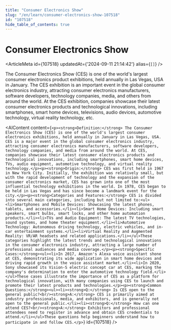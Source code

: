 ```yaml
---
title: "Consumer Electronics Show"
slug: "/en/learn/consumer-electronics-show-107518"
id: "107518"
hide_table_of_contents: true
---
```



# Consumer Electronics Show

<ArticleMeta id={107518} updatedAt={'2024-09-11 21:14:42'} alias={`[]`} />
<div className='border-solid border-b border-t-0 my-4 border-[var(--ifm-color-gray-300)]' />

The Consumer Electronics Show (CES) is one of the world's largest consumer electronics product exhibitions, held annually in Las Vegas, USA in January. The CES exhibition is an important event in the global consumer electronics industry, attracting consumer electronics manufacturers, software developers, technology companies, media, and others from around the world. At the CES exhibition, companies showcase their latest consumer electronics products and technological innovations, including smartphones, smart home devices, televisions, audio devices, automotive technology, virtual reality technology, etc.

<AIContent content={`<p><strong>Definition:</strong> The Consumer Electronics Show (CES) is one of the world's largest consumer electronics exhibitions, held annually in January in Las Vegas, USA. CES is a major event in the global consumer electronics industry, attracting consumer electronics manufacturers, software developers, technology companies, and media from around the world. At CES, companies showcase their latest consumer electronics products and technological innovations, including smartphones, smart home devices, TVs, audio equipment, automotive technology, and virtual reality technology.</p><p><strong>Origin:</strong> CES was first held in 1967 in New York City. Initially, the exhibition was relatively small, but with the rapid development of technology and the expansion of the consumer electronics market, CES has grown into one of the most influential technology exhibitions in the world. In 1978, CES began to be held in Las Vegas and has since become a landmark event for the city.</p><p><strong>Categories and Features:</strong> CES is divided into several main categories, including but not limited to:<ul><li>Smartphones and Mobile Devices: Showcasing the latest phones, tablets, and accessories.</li><li>Smart Home Devices: Including smart speakers, smart bulbs, smart locks, and other home automation products.</li><li>TVs and Audio Equipment: The latest TV technologies, sound systems, and home theater equipment.</li><li>Automotive Technology: Autonomous driving technology, electric vehicles, and in-car entertainment systems.</li><li>Virtual Reality and Augmented Reality: VR/AR headsets and related applications.</li></ul>These categories highlight the latest trends and technological innovations in the consumer electronics industry, attracting a large number of professional audiences and media coverage.</p><p><strong>Specific Cases:</strong><ul><li>In 2017, Amazon's Alexa voice assistant shone at CES, demonstrating its wide application in smart home devices and driving rapid growth in the voice assistant market.</li><li>In 2020, Sony showcased its Vision-S electric concept car at CES, marking the company's determination to enter the automotive technology field.</li></ul>These cases illustrate the importance of CES as a platform for technological innovation, with many companies using CES to launch and promote their latest products and technologies.</p><p><strong>Common Questions:</strong><ul><li><strong>Q:</strong> Is CES open to the general public?<br/><strong>A:</strong> CES is primarily aimed at industry professionals, media, and exhibitors, and is generally not open to the general public.</li><li><strong>Q:</strong> How can one attend CES?<br/><strong>A:</strong> Exhibitors and professional attendees need to register in advance and obtain CES credentials to attend.</li></ul>These questions help beginners understand how to participate in and follow CES.</p>`} id={107518} />
